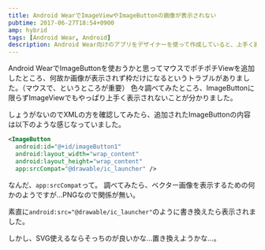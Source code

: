 ```yaml
---
title: Android WearでImageViewやImageButtonの画像が表示されない
pubtime: 2017-06-27T18:54+0900
amp: hybrid
tags: [Android Wear, Android]
description: Android Wear向けのアプリをデザイナーを使って作成していると、上手く画像を表示出来無い問題への対処方法です。
---
```


Android WearでImageButtonを使おうかと思ってマウスでポチポチViewを追加したところ、何故か画像が表示されず枠だけになるというトラブルがありました。（マウスで、というところが重要）
色々調べてみたところ、ImageButtonに限らずImageViewでもやっぱり上手く表示されないことが分かりました。

しょうがないのでXMLの方を確認してみたら、追加されたImageButtonの内容は以下のような感じなっていました。
``` xml
<ImageButton
  android:id="@+id/imageButton1"
  android:layout_width="wrap_content"
  android:layout_height="wrap_content"
  app:srcCompat="@drawable/ic_launcher" />
```

なんだ、`app:srcCompat`って。
調べてみたら、ベクター画像を表示するための何かのようですが…PNGなので関係が無い。

素直に`android:src="@drawable/ic_launcher"`のように書き換えたら表示されました。

しかし、SVG使えるならそっちのが良いかな…置き換えようかな…。
